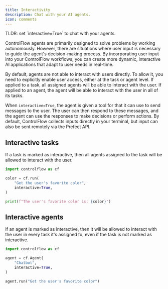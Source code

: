 ```yaml
---
title: Interactivity
description: Chat with your AI agents.
icon: comments
---
```


<Tip>
TLDR: set `interactive=True` to chat with your agents.
</Tip>

ControlFlow agents are primarily designed to solve problems by working autonomously. However, there are situations where user input is necessary to guide the agent's decision-making process. By incorporating user input into your ControlFlow workflows, you can create more dynamic, interactive AI applications that adapt to user needs in real-time.

By default, agents are not able to interact with users directly. To allow it, you need to explicitly enable user access, either at the task or agent level. If applied to a task, all assigned agents will be able to interact with the user. If applied to an agent, the agent will be able to interact with the user in all of its tasks.

When `interactive=True`, the agent is given a tool for that it can use to send messages to the user. The user can then respond to these messages, and the agent can use the responses to make decisions or perform actions. By default, ControlFlow collects inputs directly in your terminal, but input can also be sent remotely via the Prefect API.


## Interactive tasks

If a task is marked as interactive, then all agents assigned to the task will be allowed to interact with the user.

```python
import controlflow as cf

color = cf.run(
    "Get the user's favorite color",
    interactive=True,
)

print(f"The user's favorite color is: {color}")
```

## Interactive agents

If an agent is marked as interactive, then it will be allowed to interact with the user in every task it's assigned to, even if the task is not marked as interactive.

```python
import controlflow as cf

agent = cf.Agent(
    "Chatbot",
    interactive=True,
)

agent.run("Get the user's favorite color")
```
